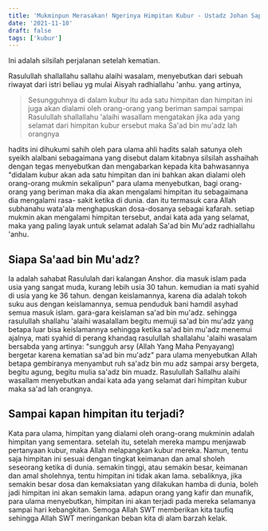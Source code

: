 ```yaml
---
title: 'Mukminpun Merasakan! Ngerinya Himpitan Kubur - Ustadz Johan Saputra Halim, M.H.I.'
date: '2021-11-10'
draft: false
tags: ['kubur']
---
```


Ini adalah silsilah perjalanan setelah kematian.

Rasulullah shallallahu sallahu alaihi wasalam, menyebutkan dari sebuah riwayat dari istri beliau yg mulai Aisyah radhiallahu 'anhu. yang artinya,

> Sesungguhnya di dalam kubur itu ada satu himpitan dan himpitan ini juga akan dialami oleh orang-orang yang beriman sampai sampai Rasulullah shallallahu 'alaihi wasallam mengatakan jika ada yang selamat dari himpitan kubur ersebut maka Sa'ad bin mu'adz lah orangnya

hadits ini dihukumi sahih oleh para ulama ahli hadits salah satunya oleh syeikh alalbani sebagaimana yang disebut dalam kitabnya silsilah asshaihah dengan tegas menyebutkan dan mengabarkan kepada kita bahwasannya "didalam kubur akan ada satu himpitan dan ini bahkan akan dialami oleh orang-orang mukmin sekalipun" para ulama menyebutkan, bagi orang-orang yang beriman maka dia akan mengalami himpitan itu sebagaimana dia mengalami rasa- sakit ketika di dunia. dan itu termasuk cara Allah subhanahu wata'ala menghapuskan dosa-dosanya sebagai kafarah. setiap mukmin akan mengalami himpitan tersebut, andai kata ada yang selamat, maka yang paling layak untuk selamat adalah Sa'ad bin Mu'adz radhiallahu 'anhu.

## Siapa Sa'aad bin Mu'adz?

Ia adalah sahabat Rasululah dari kalangan Anshor. dia masuk islam pada usia yang sangat muda, kurang lebih usia 30 tahun. kemudian ia mati syahid di usia yang ke 36 tahun. dengan keislamannya, karena dia adalah tokoh suku aus dengan keislamannya, semua penduduk bani hamdil asyhad semua masuk islam. gara-gara keislaman sa'ad bin mu'adz. sehingga rasulullah shallahu 'alaihi wasalallam begitu memuji sa'ad bin mu'adz yang betapa luar bisa keislamannya sehingga ketika sa'ad bin mu'adz menemui ajalnya, mati syahid di perang khandaq rasulullah shallalahu 'alaihi wasalam bersabda yang artinya: "sungguh arsy (Allah Yang Maha Penyayang) bergetar karena kematian sa'ad bin mu'adz" para ulama menyebutkan Allah betapa gembiranya menyambut ruh sa'adz bin mu adz sampai arsy bergeta, begitu agung, begitu mulia sa'adz bin muadz. Rasulullah Sallalhu alaihi wasallam menyebutkan andai kata ada yang selamat dari himpitan kubur maka sa'ad lah orangnya.

## Sampai kapan himpitan itu terjadi?

Kata para ulama, himpitan yang dialami oleh orang-orang mukminin adalah himpitan yang sementara. setelah itu, setelah mereka mampu menjawab pertanyaan kubur, maka Allah melapangkan kubur mereka. Namun, tentu saja himpitan ini sesuai dengan tingkat keimanan dan amal sholeh seseorang ketika di dunia. semakin tinggi, atau semakin besar, keimanan dan amal sholehnya, tentu himpitan ini tidak akan lama. sebaliknya, jika semakin besar dosa dan kemaksiatan yang dilakukan hamba di dunia, boleh jadi himpitan ini akan semakin lama. adapun orang yang kafir dan munafik, para ulama menyebutkan, himpitan ini akan terjadi pada mereka selamanya sampai hari kebangkitan. Semoga Allah SWT memberikan kita taufiq sehingga Allah SWT meringankan beban kita di alam barzah kelak.
